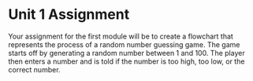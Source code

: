 # Unit 1 Assignment

Your assignment for the first module will be to create a flowchart that represents the process of a random number guessing game. The game starts off by generating a random number between 1 and 100. The player then enters a number and is told if the number is too high, too low, or the correct number.

